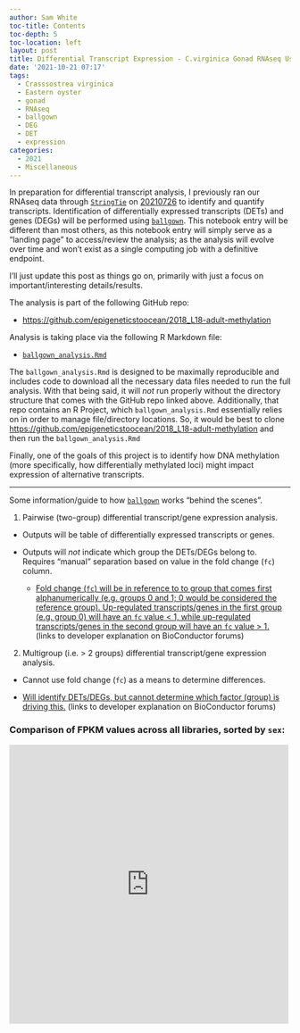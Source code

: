 ```yaml
---
author: Sam White
toc-title: Contents
toc-depth: 5
toc-location: left
layout: post
title: Differential Transcript Expression - C.virginica Gonad RNAseq Using Ballgown
date: '2021-10-21 07:17'
tags: 
  - Crasssostrea virginica
  - Eastern oyster
  - gonad
  - RNAseq
  - ballgown
  - DEG
  - DET
  - expression
categories: 
  - 2021
  - Miscellaneous
---
```

In preparation for differential transcript analysis, I previously ran our RNAseq data through [`StringTie`](https://ccb.jhu.edu/software/stringtie/) on [20210726](https://robertslab.github.io/sams-notebook/posts/2021/2021-07-26-Transcript-Identification-and-Quantification---C.virginia-RNAseq-With-NCBI-Genome-GCF_002022765.2-Using-StringTie-on-Mox/) to identify and quantify transcripts. Identification of differentially expressed transcripts (DETs) and genes (DEGs) will be performed using [`ballgown`](https://github.com/alyssafrazee/ballgown). This notebook entry will be different than most others, as this notebook entry will simply serve as a "landing page" to access/review the analysis; as the analysis will evolve over time and won't exist as a single computing job with a definitive endpoint.

I'll just update this post as things go on, primarily with just a focus on important/interesting details/results.

The analysis is part of the following GitHub repo:

- [https://github.com/epigeneticstoocean/2018_L18-adult-methylation](https://github.com/epigeneticstoocean/2018_L18-adult-methylation)

Analysis is taking place via the following R Markdown file:

- [`ballgown_analysis.Rmd`](https://github.com/epigeneticstoocean/2018_L18-adult-methylation/blob/main/code/ballgown_analysis.Rmd)

The `ballgown_analysis.Rmd` is designed to be maximally reproducible and includes code to download all the necessary data files needed to run the full analysis. With that being said, it will _not_ run properly without the directory structure that comes with the GitHub repo linked above. Additionally, that repo contains an R Project, which `ballgown_analysis.Rmd` essentially relies on in order to manage file/directory locations. So, it would be best to clone [https://github.com/epigeneticstoocean/2018_L18-adult-methylation](https://github.com/epigeneticstoocean/2018_L18-adult-methylation) and then run the `ballgown_analysis.Rmd`

Finally, one of the goals of this project is to identify how DNA methylation (more specifically, how differentially methylated loci) might impact expression of alternative transcripts.

---

Some information/guide to how [`ballgown`](https://github.com/alyssafrazee/ballgown) works "behind the scenes".

1. Pairwise (two-group) differential transcript/gene expression analysis.

  - Outputs will be table of differentially expressed transcripts or genes.

  - Outputs will _not_ indicate which group the DETs/DEGs belong to. Requires "manual" separation based on value in the fold change (`fc`) column.

    - [Fold change (`fc`) will be in reference to to group that comes first alphanumerically (e.g. groups 0 and 1; 0 would be considered the reference group). Up-regulated transcripts/genes in the first group (e.g. group 0) will have an `fc` value < 1, while up-regulated transcripts/genes in the second group will have an `fc` value > 1.](https://support.bioconductor.org/p/77144/#77369) (links to developer explanation on BioConductor forums)

2. Multigroup (i.e. > 2 groups) differential transcript/gene expression analysis.

  - Cannot use fold change (`fc`) as a means to determine differences.

  - [Will identify DETs/DEGs, but cannot determine which factor (group) is driving this.](https://support.bioconductor.org/p/77144/#77369) (links to developer explanation on BioConductor forums)

### Comparison of FPKM values across all libraries, sorted by `sex`:

<embed src="https://drive.google.com/viewerng
viewer?embedded=true&url=https://github.com/epigeneticstoocean/2018_L18-adult-methylation/raw/main/figures/fpkm_f-vs-m_boxplot.pdf" width="500" height="500">

